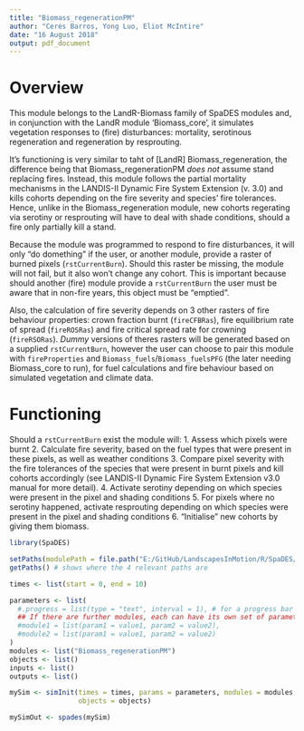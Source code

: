 ```yaml
---
title: "Biomass_regenerationPM"
author: "Ceres Barros, Yong Luo, Eliot McIntire"
date: "16 August 2018"
output: pdf_document
---
```


# Overview

This module belongs to the LandR-Biomass family of SpaDES modules and, in conjunction with the LandR module 'Biomass_core', it simulates vegetation responses to (fire) disturbances: mortality, serotinous regeneration and regeneration by resprouting. 

It's functioning is very similar to taht of [LandR] Biomass_regeneration, the difference being that Biomass_regenerationPM *does not* assume stand replacing fires. Instead, this module follows the partial mortality mechanisms in the LANDIS-II Dynamic Fire System Extension (v. 3.0) and kills cohorts depending on the fire severity and species' fire tolerances.
Hence, unlike in the Biomass_regeneration module, new cohorts regerating via serotiny or resprouting will have to deal with shade conditions, should a fire only partially kill a stand.

Because the module was programmed to respond to fire disturbances, it will only "do domething" if the user, or another module, provide a raster of burned pixels (`rstCurrentBurn`). Should this raster be missing, the module will not fail, but it also won't change any cohort. This is important because should another (fire) module provide a `rstCurrentBurn` the user must be aware that in non-fire years, this object must be "emptied".

Also, the calculation of fire severity depends on 3 other rasters of fire behaviour properties: crown fraction burnt (`fireCFBRas`), fire equilibrium rate of spread (`fireROSRas`) and fire critical spread rate for crowning (`fireRSORas`). *Dummy* versions of theres rasters will be generated based on a supplied `rstCurrentBurn`, however the user can choose to pair this module with `fireProperties` and `Biomass_fuels`/`Biomass_fuelsPFG` (the later needing Biomass_core to run), for  fuel calculations and fire behaviour based on simulated vegetation and climate data.

# Functioning
Should a `rstCurrentBurn` exist the module will:
1. Assess which pixels were burnt
2. Calculate fire severity, based on the fuel types that were present in these pixels, as well as weather conditions
3. Compare pixel severity with the fire tolerances of the species that were present in burnt pixels and kill cohorts accordingly (see LANDIS-II Dynamic Fire System Extension v3.0 manual for more detail).
4. Activate serotiny depending on which species were present in the pixel and shading conditions
5. For pixels where no serotiny happened, activate resprouting depending on which species were present in the pixel and shading conditions
6. "Initialise" new cohorts by giving them biomass.


```r
library(SpaDES)

setPaths(modulePath = file.path("E:/GitHub/LandscapesInMotion/R/SpaDES/m"))
getPaths() # shows where the 4 relevant paths are

times <- list(start = 0, end = 10)

parameters <- list(
  #.progress = list(type = "text", interval = 1), # for a progress bar
  ## If there are further modules, each can have its own set of parameters:
  #module1 = list(param1 = value1, param2 = value2),
  #module2 = list(param1 = value1, param2 = value2)
)
modules <- list("Biomass_regenerationPM")
objects <- list()
inputs <- list()
outputs <- list()

mySim <- simInit(times = times, params = parameters, modules = modules,
                 objects = objects)

mySimOut <- spades(mySim)
```

